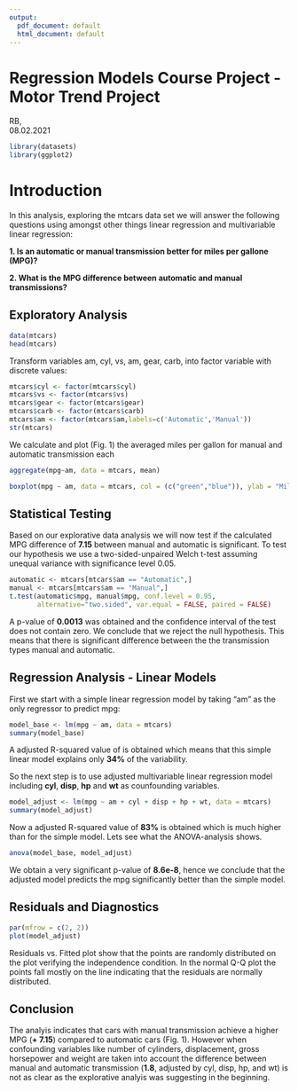 ---
output:
  pdf_document: default
  html_document: default
---

# Regression Models Course Project - Motor Trend Project

RB,   
08.02.2021

```{r results='hide', message=FALSE, warning=FALSE}
library(datasets)
library(ggplot2)
```

# Introduction
In this analysis, exploring the mtcars data set we will answer the following questions using amongst other things linear regression and multivariable linear regression:

**1. Is an automatic or manual transmission better for miles per gallone (MPG)?**

**2. What is the MPG difference between automatic and manual transmissions?**  


## Exploratory Analysis
```{r}
data(mtcars)
head(mtcars)
```

Transform variables am, cyl, vs, am, gear, carb, into factor variable with discrete values:

```{r}
mtcars$cyl <- factor(mtcars$cyl)
mtcars$vs <- factor(mtcars$vs)
mtcars$gear <- factor(mtcars$gear)
mtcars$carb <- factor(mtcars$carb)
mtcars$am <- factor(mtcars$am,labels=c('Automatic','Manual'))
str(mtcars)
```

We calculate and plot (Fig. 1) the averaged miles per gallon for manual and automatic transmission each
```{r}
aggregate(mpg~am, data = mtcars, mean)
```

```{r}
boxplot(mpg ~ am, data = mtcars, col = (c("green","blue")), ylab = "Miles Per Gallon (MPG)", xlab = "Type of Transmission")
```

## Statistical Testing 
Based on our explorative data analysis we will now test if the calculated MPG difference of **7.15** between manual and automatic is significant. 
To test our hypothesis we use a two-sided-unpaired Welch t-test assuming unequal variance with significance level 0.05.

```{r}
automatic <- mtcars[mtcars$am == "Automatic",]
manual <- mtcars[mtcars$am == "Manual",]
t.test(automatic$mpg, manual$mpg, conf.level = 0.95, 
       alternative="two.sided", var.equal = FALSE, paired = FALSE)
```

A p-value of **0.0013** was obtained and the confidence interval of the test does not contain zero. We conclude that we reject the null hypothesis. 
This means that there is significant difference between the
the transmission types manual and automatic.


## Regression Analysis - Linear Models

First we start with a simple linear regression model by taking "am" as the only regressor to predict mpg:
```{r}
model_base <- lm(mpg ~ am, data = mtcars)
summary(model_base)
```

A adjusted R-squared value of is obtained which means that this simple linear model explains only **34%** of the variability.

So the next step is to use adjusted multivariable linear regression model including **cyl**, **disp**, **hp** and **wt** as counfounding variables.


```{r}
model_adjust <- lm(mpg ~ am + cyl + disp + hp + wt, data = mtcars)
summary(model_adjust)
```
 
Now a adjusted R-squared value of **83%** is obtained which is much higher than for the simple model. Lets see what the ANOVA-analysis shows.


```{r}
anova(model_base, model_adjust)
```
We obtain a very significant p-value of **8.6e-8**, hence we conclude that the adjusted model predicts the mpg significantly better than the simple model.

## Residuals and Diagnostics

```{r}
par(mfrow = c(2, 2))
plot(model_adjust)
```

Residuals vs. Fitted plot show that the points are randomly distributed on the plot verifying the independence condition.
In the normal Q-Q plot the points fall mostly on the line indicating that the residuals are normally distributed.

## Conclusion

The analyis indicates that cars with manual transmission achieve a higher MPG (**+ 7.15**) compared to automatic cars (Fig. 1). 
However when confounding variables like number of cylinders, displacement, gross horsepower and weight are taken into account the difference between manual and automatic transmission (**1.8**, adjusted by cyl, disp, hp, and wt) is not as clear as the explorative analyis was suggesting in the beginning. 
